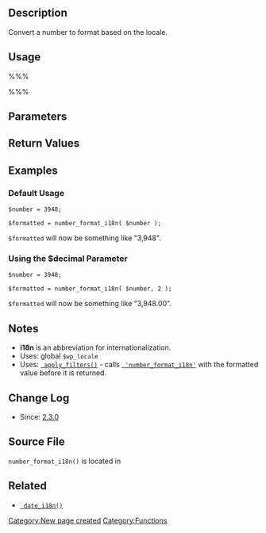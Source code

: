 {{Languages|
{{en|Function Reference/number_format_i18n}}
{{ja|関数リファレンス/number_format_i18n}}
}}

== Description ==

Convert a number to format based on the locale.

== Usage ==

%%%<?php number_format_i18n( $number, $decimals ); ?>%%%

== Parameters ==

{{Parameter|$number|mixed|The number to convert based on locale.}}
{{Parameter|$decimals|integer|Precision of the number of decimal places.|optional|0}}

== Return Values ==

{{Return||string|Converted number in string format.}}

== Examples ==

=== Default Usage ===

<pre>
$number = 3948;

$formatted = number_format_i18n( $number );
</pre>

<tt>$formatted</tt> will now be something like "3,948".

=== Using the $decimal Parameter ===

<pre>
$number = 3948;

$formatted = number_format_i18n( $number, 2 );
</pre>

<tt>$formatted</tt> will now be something like "3,948.00".

== Notes ==

* '''i18n''' is an abbreviation for internationalization.
* Uses: global <tt>$wp_locale</tt>
* Uses: <tt>[[Function_Reference/apply_filters | apply_filters()]]</tt> - calls <tt>[[Plugin_API/Filter_Reference/number_format_i18n | 'number_format_i18n']]</tt> with the formatted value before it is returned.

== Change Log ==

* Since: [[Version 2.3|2.3.0]]

== Source File ==

<tt>number_format_i18n()</tt> is located in {{Trac|wp-includes/functions.php}}

== Related ==

* <tt>[[Function_Reference/date_i18n | date_i18n()]]</tt>

{{L10n}}

{{Tag Footer}}

[[Category:New page created]]
[[Category:Functions]]